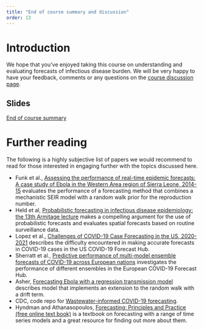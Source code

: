 ```yaml
---
title: "End of course summary and discussion"
order: 13
---
```


# Introduction

We hope that you've enjoyed taking this course on understanding and evaluating forecasts of infectious disease burden.
We will be very happy to have your feedback, comments or any questions on the [course discussion page](https://github.com/nfidd/nfidd/discussions).


## Slides

[End of course summary](slides/closing)

# Further reading

The following is a highly subjective list of papers we would recommend to read for those interested in engaging further with the topics discussed here.

- Funk et al., [Assessing the performance of real-time epidemic forecasts: A case study of Ebola in the Western Area region of Sierra Leone, 2014-15](https://doi.org/10.1371/journal.pcbi.1006785) evaluates the performance of a forecasting method that combines a mechanistic SEIR model with a random walk prior for the reproduction number.
- Held et al, [Probabilistic forecasting in infectious disease epidemiology: the 13th Armitage lecture](https://doi.org/10.1002/sim.7363) makes a compelling argument for the use of probabilistic forecasts and evaluates spatial forecasts based on routine surveillance data.
- Lopez et al., [Challenges of COVID-19 Case Forecasting in the US, 2020-2021](https://doi.org/10.1101/2023.05.30.23290732) describes the difficulty encountered in  making accurate forecasts in COVID-19 cases in the US COVID-19 Forecast Hub.
- Sherratt et al., [Predictive performance of multi-model ensemble forecasts of COVID-19 across European nations](https://doi.org/10.7554/eLife.81916) investigates the performance of different ensembles in the European COVID-19 Forecast Hub.
- Asher, [Forecasting Ebola with a regression transmission model](10.1016/j.epidem.2017.02.009) describes model that implements an extension to the random walk with a drift term.
- CDC, code repo for [Wastewater-informed COVID-19 forecasting](https://github.com/CDCgov/wastewater-informed-covid-forecasting).
- Hyndman and Athanasopoulos, [Forecasting: Principles and Practice (free online text book)](https://otexts.com/fpp3/) is a textbook on forecasting with a range of time series models and a great resource for finding out more about them.
